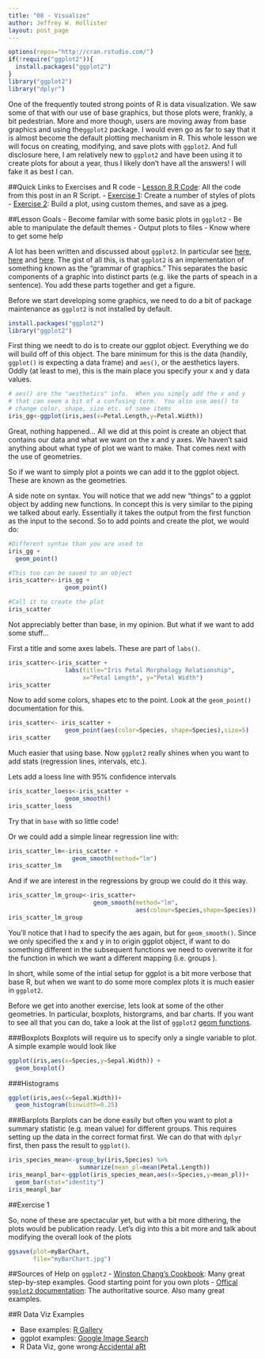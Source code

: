 ```yaml
---
title: "08 - Visualize"
author: Jeffrey W. Hollister
layout: post_page
---
```


```r
options(repos="http://cran.rstudio.com/")
if(!require("ggplot2")){
  install.packages("ggplot2")
}
library("ggplot2")
library("dplyr")
```

One of the frequently touted strong points of R is data visualization.  We saw some of that with our use of base graphics, but those plots were, frankly, a bit pedestrian.  More and more though, users are moving away from base graphics and using the`ggplot2` package.  I would even go as far to say that it is almost become the default plotting mechanism in R.  This whole lesson we will focus on creating, modifying, and save plots with `ggplot2`. And full disclosure here, I am relatively new to `ggplot2` and have been using it to create plots for about a year, thus I likely don't have all the answers!  I will fake it as best I can.

##Quick Links to Exercises and R code
- [Lesson 8 R Code](/gedr/rmd_posts/2015-01-14-08-Visualize.R): All the code from this post in an R Script.
- [Exercise 1](#exercise-1): Create a number of styles of plots
- [Exercise 2](#exercise-2): Build a plot, using custom themes, and save as a jpeg.

##Lesson Goals
- Become familar with some basic plots in `ggplot2`
- Be able to manipulate the default themes
- Output plots to files
- Know where to get some help

A lot has been written and discussed about `ggplot2`.  In particular see [here](http://ggplot2.org/), [here](http://docs.ggplot2.org/current/) and [here](https://github.com/karthikram/ggplot-lecture).  The gist of all this, is that `ggplot2` is an implementation of something known as the "grammar of graphics."  This separates the basic components of a graphic into distinct parts (e.g. like the parts of speach in a sentence).  You add these parts together and get a figure.

Before we start developing some graphics, we need to do a bit of package maintenance as `ggplot2` is not installed by default.

```r
install.packages("ggplot2")
library("ggplot2")
```

First thing we needt to do is to create our ggplot object.  Everything we do will build off of this object.  The bare minimum for this is the data (handily, `ggplot()` is expecting a data frame) and `aes()`, or the aesthetics layers.  Oddly (at least to me), this is the main place you specify your x and y data values.

```r
# aes() are the "aesthetics" info.  When you simply add the x and y
# that can seem a bit of a confusing term.  You also use aes() to 
# change color, shape, size etc. of some items 
iris_gg<-ggplot(iris,aes(x=Petal.Length,y=Petal.Width))
```

Great, nothing happened...  All we did at this point is create an object that contains our data and what we want on the x and y axes.  We haven't said anything about what type of plot we want to make.  That comes next with the use of geometries.  

So if we want to simply plot a points we can add it to the ggplot object.  These are known as the geometries.  

A side note on syntax.  You will notice that we add new "things" to a ggplot object by adding new functions.  In concept this is very similar to the piping we talked about early.  Essentially it takes the output from the first function as the input to the second.  So to add points and create the plot, we would do:

```r
#Different syntax than you are used to
iris_gg + 
  geom_point()

#This too can be saved to an object
iris_scatter<-iris_gg +
                geom_point()

#Call it to create the plot
iris_scatter
```

Not appreciably better than base, in my opinion.  But what if we want to add some stuff...

First a title and some axes labels.  These are part of `labs()`.

```r
iris_scatter<-iris_scatter +
                labs(title="Iris Petal Morphology Relationship",
                     x="Petal Length", y="Petal Width")
iris_scatter
```

Now to add some colors, shapes etc to the point.  Look at the `geom_point()` documentation for this.

```r
iris_scatter<- iris_scatter +
                geom_point(aes(color=Species, shape=Species),size=5)
iris_scatter
```

Much easier that using base.  Now `ggplot2` really shines when you want to add stats (regression lines, intervals, etc.). 

Lets add a loess line with 95% confidence intervals

```r
iris_scatter_loess<-iris_scatter +
                geom_smooth()
iris_scatter_loess
```

Try that in `base` with so little code!

Or we could add a simple linear regression line with:

```r
iris_scatter_lm<-iris_scatter +
                  geom_smooth(method="lm")
iris_scatter_lm
```

And if we are interest in the regressions by group we could do it this way.

```r
iris_scatter_lm_group<-iris_scatter+
                        geom_smooth(method="lm", 
                                    aes(colour=Species,shape=Species))
iris_scatter_lm_group

```

You'll notice that I had to specify the aes again, but for `geom_smooth()`.  Since we only specified the x and y in to origin ggplot object, if want to do something different in the subsequent functions we need to overwrite it for the function in which we want a different mapping (i.e. groups ).

In short, while some of the intial setup for ggplot is a bit more verbose that base R, but when we want to do some more complex plots it is much easier in `ggplot2`.  

Before we get into another exercise, lets look at some of the other geometries.  In particular, boxplots, historgrams, and bar charts.  If you want to see all that you can do, take a look at the list of `ggplot2` [geom functions](http://docs.ggplot2.org/0.9.3.1/index.html).


###Boxplots
Boxplots will require us to specify only a single variable to plot.  A simple example would look like 

```r
ggplot(iris,aes(x=Species,y=Sepal.Width)) +
  geom_boxplot()
```

###Histograms

```r
ggplot(iris,aes(x=Sepal.Width))+
  geom_histogram(binwidth=0.25)
```

###Barplots
Barplots can be done easily but often you want to plot a summary statistic (e.g. mean value) for different groups.  This requires setting up the data in the correct format first.  We can do that with `dplyr` first, then pass the result to `ggplot()`.

```r
iris_species_mean<-group_by(iris,Species) %>%
                    summarize(mean_pl=mean(Petal.Length))
iris_meanpl_bar<-ggplot(iris_species_mean,aes(x=Species,y=mean_pl))+
  geom_bar(stat="identity")
iris_meanpl_bar
```

##Exercise 1


So, none of these are spectacular yet, but with a bit more dithering, the plots would be publication ready.  Let's dig into this a bit more and talk about modifying the overall look of the plots



```r
ggsave(plot=myBarChart,
       file="myBarChart.jpg")
```

##Sources of Help on `ggplot2`
- [Winston Chang's Cookbook](http://www.cookbook-r.com/Graphs/): Many great step-by-step examples.  Good starting point for you own plots
- [Offical `ggplot2` documentation](http://docs.ggplot2.org/current/): The authoritative source.  Also many great examples.

##R Data Viz Examples

- Base examples: [R Gallery]()
- ggplot examples: [Google Image Search](http://goo.gl/P0q2Lx)
- R Data Viz, gone wrong:[Accidental aRt](http://accidental-art.tumblr.com) 

